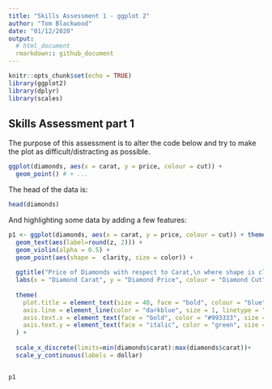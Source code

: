 ```yaml
---
title: "Skills Assessment 1 - ggplot 2"
author: "Tom Blackwood"
date: "01/12/2020"
output: 
  # html_document
  rmarkdown:: github_document
---
```


```r
knitr::opts_chunk$set(echo = TRUE)
library(ggplot2)
library(dplyr)
library(scales)
```

## Skills Assessment part 1

The purpose of this assessment is to alter the code below and try to make the plot as difficult/distracting as possible.

```r
ggplot(diamonds, aes(x = carat, y = price, colour = cut)) + 
  geom_point() # + ...
```

The head of the data is:

```r
head(diamonds) 
```

And highlighting some data by adding a few features:

```r

p1 <- ggplot(diamonds, aes(x = carat, y = price, colour = cut)) + theme_bw() +
  geom_text(aes(label=round(z, 2))) +
  geom_violin(alpha = 0.5) +
  geom_point(aes(shape =  clarity, size = color)) + 
  
  ggtitle("Price of Diamonds with respect to Carat,\n where shape is clarity and size is color") +
  labs(x = "Diamond Carat", y = "Diamond Price", colour = "Diamond Cut") + 
  
  theme(
    plot.title = element_text(size = 40, face = "bold", colour = "blue", hjust = 0.5),
    axis.line = element_line(color = "darkblue", size = 1, linetype = "solid"),
    axis.text.x = element_text(face = "bold", color = "#993333", size = 20, angle = 90, hjust = 0.5),
    axis.text.y = element_text(face = "italic", color = "green", size = 12, angle = 45)
  ) +
  
  scale_x_discrete(limits=min(diamonds$carat):max(diamonds$carat))+
  scale_y_continuous(labels = dollar)


p1

```
